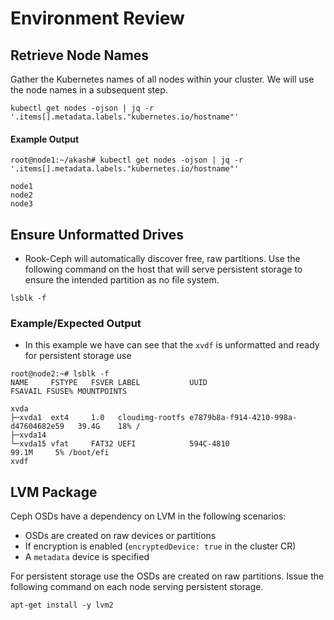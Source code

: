 # Environment Review

## Retrieve Node Names

Gather the Kubernetes names of all nodes within your cluster.  We will use the node names in a subsequent step.

```
kubectl get nodes -ojson | jq -r '.items[].metadata.labels."kubernetes.io/hostname"'
```

#### **Example Output**

```
root@node1:~/akash# kubectl get nodes -ojson | jq -r '.items[].metadata.labels."kubernetes.io/hostname"'

node1
node2
node3
```

## Ensure Unformatted Drives

* Rook-Ceph will automatically discover free, raw partitions.  Use the following command on the host that will serve persistent storage to ensure the intended partition as no file system.

```
lsblk -f
```

### Example/Expected Output

* In this example we have can see that the `xvdf` is unformatted and ready for persistent storage use

```
root@node2:~# lsblk -f
NAME     FSTYPE   FSVER LABEL           UUID                                 FSAVAIL FSUSE% MOUNTPOINTS

xvda
├─xvda1  ext4     1.0   cloudimg-rootfs e7879b8a-f914-4210-998a-d47604682e59   39.4G    18% /
├─xvda14
└─xvda15 vfat     FAT32 UEFI            594C-4810                              99.1M     5% /boot/efi
xvdf
```

## LVM Package <a href="#lvm-package" id="lvm-package"></a>

Ceph OSDs have a dependency on LVM in the following scenarios:

* OSDs are created on raw devices or partitions
* If encryption is enabled (`encryptedDevice: true` in the cluster CR)
* A `metadata` device is specified

For persistent storage use the OSDs are created on raw partitions.  Issue the following command on each node serving persistent storage.

```
apt-get install -y lvm2
```

